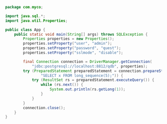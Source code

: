 ```java
package com.myco;

import java.sql.*;
import java.util.Properties;

public class App {
    public static void main(String[] args) throws SQLException {
        Properties properties = new Properties();
        properties.setProperty("user", "admin");
        properties.setProperty("password", "quest");
        properties.setProperty("sslmode", "disable");

        final Connection connection = DriverManager.getConnection(
            "jdbc:postgresql://localhost:8812/qdb", properties);
        try (PreparedStatement preparedStatement = connection.prepareStatement(
                "SELECT x FROM long_sequence(5);")) {
            try (ResultSet rs = preparedStatement.executeQuery()) {
                while (rs.next()) {
                    System.out.println(rs.getLong(1));
                }
            }
        }
        connection.close();
    }
}

```
